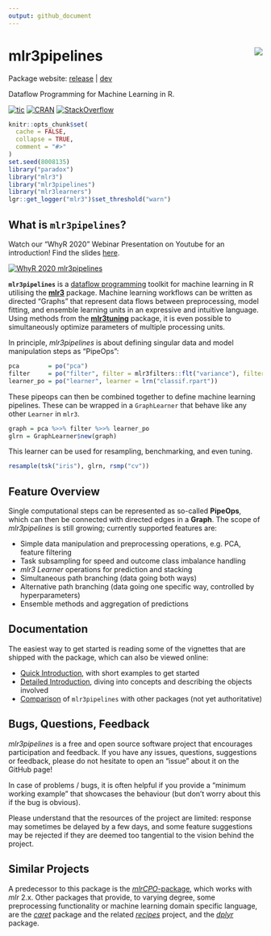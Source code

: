 ```yaml
---
output: github_document
---
```


# mlr3pipelines <img src="man/figures/logo.png" align="right" />

Package website: [release](https://mlr3pipelines.mlr-org.com/) | [dev](https://mlr3pipelines.mlr-org.com/dev/)

Dataflow Programming for Machine Learning in R.

<!-- badges: start -->
[![tic](https://github.com/mlr-org/mlr3pipelines/workflows/tic/badge.svg?branch=master)](https://github.com/mlr-org/mlr3pipelines/actions)
[![CRAN](https://www.r-pkg.org/badges/version/mlr3pipelines)](https://cran.r-project.org/package=mlr3pipelines)
[![StackOverflow](https://img.shields.io/badge/stackoverflow-mlr3-orange.svg)](https://stackoverflow.com/questions/tagged/mlr3)
<!-- badges: end -->

```r
knitr::opts_chunk$set(
  cache = FALSE,
  collapse = TRUE,
  comment = "#>"
)
set.seed(8008135)
library("paradox")
library("mlr3")
library("mlr3pipelines")
library("mlr3learners")
lgr::get_logger("mlr3")$set_threshold("warn")
```

## What is `mlr3pipelines`?


Watch our "WhyR 2020" Webinar Presentation on Youtube for an introduction! Find the slides [here](https://github.com/mlr-org/mlr-outreach/raw/master/2020_whyr/slides.pdf).

[![WhyR 2020
mlr3pipelines](https://img.youtube.com/vi/4r8K3GO5wk4/0.jpg)](https://www.youtube.com/watch?v=4r8K3GO5wk4)

**`mlr3pipelines`** is a [dataflow programming](https://en.wikipedia.org/wiki/Dataflow_programming) toolkit for machine learning in R utilising the **[mlr3](https://github.com/mlr-org/mlr3)** package. Machine learning workflows can be written as directed "Graphs" that represent data flows between preprocessing, model fitting, and ensemble learning units in an expressive and intuitive language. Using methods from the **[mlr3tuning](https://github.com/mlr-org/mlr3tuning)** package, it is even possible to simultaneously optimize parameters of multiple processing units.

In principle, *mlr3pipelines* is about defining singular data and model manipulation steps as "PipeOps":
```r
pca        = po("pca")
filter     = po("filter", filter = mlr3filters::flt("variance"), filter.frac = 0.5)
learner_po = po("learner", learner = lrn("classif.rpart"))
```

These pipeops can then be combined together to define machine learning pipelines. These can be wrapped in a `GraphLearner` that behave like any other `Learner` in `mlr3`.
```r
graph = pca %>>% filter %>>% learner_po
glrn = GraphLearner$new(graph)
```
This learner can be used for resampling, benchmarking, and even tuning.
```r
resample(tsk("iris"), glrn, rsmp("cv"))
```
## Feature Overview

Single computational steps can be represented as so-called **PipeOps**, which can then be connected with directed edges in a **Graph**. The scope of *mlr3pipelines* is still growing; currently supported features are:

* Simple data manipulation and preprocessing operations, e.g. PCA, feature filtering
* Task subsampling for speed and outcome class imbalance handling
* *mlr3* *Learner* operations for prediction and stacking
* Simultaneous path branching (data going both ways)
* Alternative path branching (data going one specific way, controlled by hyperparameters)
* Ensemble methods and aggregation of predictions

## Documentation

The easiest way to get started is reading some of the vignettes that are shipped with the package, which can also be viewed online:

* [Quick Introduction](https://mlr3book.mlr-org.com/pipelines.html), with short examples to get started
* [Detailed Introduction](https://mlr3pipelines.mlr-org.com/articles/introduction.html), diving into concepts and describing the objects involved
* [Comparison](https://mlr3pipelines.mlr-org.com/articles/comparison_mlr3pipelines_mlr_sklearn.html) of `mlr3pipelines` with other packages (not yet authoritative)

## Bugs, Questions, Feedback

*mlr3pipelines* is a free and open source software project that encourages participation and feedback. If you have any issues, questions, suggestions or feedback, please do not hesitate to open an "issue" about it on the GitHub page!

In case of problems / bugs, it is often helpful if you provide a "minimum working example" that showcases the behaviour (but don't worry about this if the bug is obvious).

Please understand that the resources of the project are limited: response may sometimes be delayed by a few days, and some feature suggestions may be rejected if they are deemed too tangential to the vision behind the project.

## Similar Projects

A predecessor to this package is the [*mlrCPO*-package](https://github.com/mlr-org/mlrCPO), which works with *mlr* 2.x. Other packages that provide, to varying degree, some preprocessing functionality or machine learning domain specific language, are the *[caret](https://github.com/topepo/caret)* package and the related *[recipes](https://recipes.tidymodels.org/)* project, and the *[dplyr](https://github.com/tidyverse/dplyr)* package.
